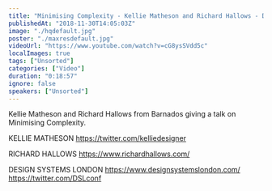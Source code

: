 ```yaml
---
title: "Minimising Complexity - Kellie Matheson and Richard Hallows - Design Systems London"
publishedAt: "2018-11-30T14:05:03Z"
image: "./hqdefault.jpg"
poster: "./maxresdefault.jpg"
videoUrl: "https://www.youtube.com/watch?v=cG8ysSVdd5c"
localImages: true
tags: ["Unsorted"]
categories: ["Video"]
duration: "0:18:57"
ignore: false
speakers: ["Unsorted"]
---
```


Kellie Matheson and Richard Hallows from Barnados giving a talk on Minimising Complexity.

KELLIE MATHESON
https://twitter.com/kelliedesigner

RICHARD HALLOWS
https://www.richardhallows.com/

DESIGN SYSTEMS LONDON
https://www.designsystemslondon.com/
https://twitter.com/DSLconf
